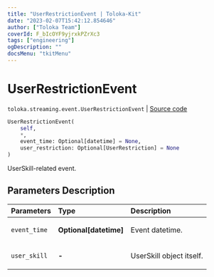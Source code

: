 ```yaml
---
title: "UserRestrictionEvent | Toloka-Kit"
date: "2023-02-07T15:42:12.854646"
author: ["Toloka Team"]
coverId: F_bIcOYF9yjrxkPZrXc3
tags: ["engineering"]
ogDescription: ""
docsMenu: "tkitMenu"
---
```


# UserRestrictionEvent
`toloka.streaming.event.UserRestrictionEvent` | [Source code](https://github.com/Toloka/toloka-kit/blob/v1.1.3/src/streaming/event.py#L95)

```python
UserRestrictionEvent(
    self,
    *,
    event_time: Optional[datetime] = None,
    user_restriction: Optional[UserRestriction] = None
)
```

UserSkill-related event.

## Parameters Description

| Parameters | Type | Description |
| :----------| :----| :-----------|
`event_time`|**Optional\[datetime\]**|<p>Event datetime.</p>
`user_skill`|**-**|<p>UserSkill object itself.</p>